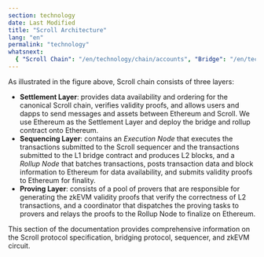 ```yaml
---
section: technology
date: Last Modified
title: "Scroll Architecture"
lang: "en"
permalink: "technology"
whatsnext:
  { "Scroll Chain": "/en/technology/chain/accounts", "Bridge": "/en/technology/bridge/cross-domain-messaging", "Sequencer": "/en/technology/sequencer/execution-node", "zkEVM": "/en/technology/zkevm/zkevm-overview" }
---
```



<ClickToZoom src={Architecture} alt="Architecture" />

As illustrated in the figure above, Scroll chain consists of three layers:

- **Settlement Layer**: provides data availability and ordering for the canonical Scroll chain, verifies validity proofs, and allows users and dapps to send messages and assets between Ethereum and Scroll. We use Ethereum as the Settlement Layer and deploy the bridge and rollup contract onto Ethereum.
- **Sequencing Layer**: contains an *Execution Node* that executes the transactions submitted to the Scroll sequencer and the transactions submitted to the L1 bridge contract and produces L2 blocks, and a *Rollup Node* that batches transactions, posts transaction data and block information to Ethereum for data availability, and submits validity proofs to Ethereum for finality.
- **Proving Layer**: consists of a pool of provers that are responsible for generating the zkEVM validity proofs that verify the correctness of L2 transactions, and a coordinator that dispatches the proving tasks to provers and relays the proofs to the Rollup Node to finalize on Ethereum.

This section of the documentation provides comprehensive information on the Scroll protocol specification, bridging protocol, sequencer, and zkEVM circuit.
